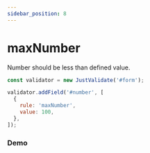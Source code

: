```yaml
---
sidebar_position: 8
---
```



# maxNumber

Number should be less than defined value.

```js
const validator = new JustValidate('#form');

validator.addField('#number', [
  {
    rule: 'maxNumber',
    value: 100,
  },
]);
```

<NotRequiredWarning />

### Demo

<MaxNumber />
